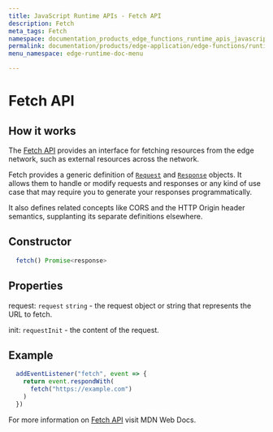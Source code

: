 ```yaml
---
title: JavaScript Runtime APIs - Fetch API
description: Fetch
meta_tags: Fetch
namespace: documentation_products_edge_functions_runtime_apis_javascript_fetch
permalink: documentation/products/edge-application/edge-functions/runtime-apis/javascript/fetch
menu_namespace: edge-runtime-doc-menu

---
```

# Fetch API

## How it works

The [Fetch API](https://developer.mozilla.org/en-US/docs/Web/API/Fetch_API) provides an interface for fetching resources from the edge network, such as external resources across the network.

Fetch provides a generic definition of [`Request`](https://developer.mozilla.org/pt-BR/docs/Web/API/Request) and [`Response`](https://developer.mozilla.org/pt-BR/docs/Web/API/Response) objects. It allows them to handle or modify requests and responses or any kind of use case that may require you to generate your responses programmatically.

It also defines related concepts like CORS and the HTTP Origin header semantics, supplanting its separate definitions elsewhere.

## Constructor

```js
  fetch() Promise<response>
```
## Properties

request: `request` `string` - the request object or string that represents the URL to fetch.

init: `requestInit`  - the content of the request.

## Example

```js
  addEventListener("fetch", event => {
    return event.respondWith(
      fetch("https://example.com")
    )
  })
```

For more information on [Fetch API](https://developer.mozilla.org/en-US/docs/Web/API/Fetch_API) visit MDN Web Docs.
